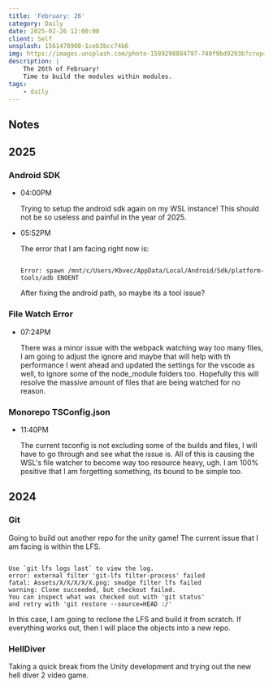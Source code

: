 ```yaml
---
title: 'February: 26'
category: Daily
date: 2025-02-26 12:00:00
client: Self
unsplash: 1561478908-1ceb3bcc74b6
img: https://images.unsplash.com/photo-1589298884797-740f9bd9293b?crop=entropy&cs=srgb&fm=jpg&ixid=MnwzNjM5Nzd8MHwxfHJhbmRvbXx8fHx8fHx8fDE2ODE3NDg2ODY&ixlib=rb-4.0.3&q=85
description: |
    The 26th of February!
    Time to build the modules within modules.
tags:
    - daily
---
```


## Notes

## 2025

### Android SDK

-   04:00PM

    Trying to setup the android sdk again on my WSL instance!
    This should not be so useless and painful in the year of 2025.

-   05:52PM

    The error that I am facing right now is:

    ```

    Error: spawn /mnt/c/Users/Kbvec/AppData/Local/Android/Sdk/platform-tools/adb ENOENT

    ```

    After fixing the android path, so maybe its a tool issue?

### File Watch Error

-   07:24PM

    There was a minor issue with the webpack watching way too many files, I am going to adjust the ignore and maybe that will help with th performance 
    I went ahead and updated the settings for the vscode as well, to ignore some of the node_module folders too.
    Hopefully this will resolve the massive amount of files that are being watched for no reason.

### Monorepo TSConfig.json

-   11:40PM
    
    The current tsconfig is not excluding some of the builds and files, I will have to go through and see what the issue is.
    All of this is causing the WSL's file watcher to become way too resource heavy, ugh.
    I am 100% positive that I am forgetting something, its bound to be simple too.

## 2024


### Git

Going to build out another repo for the unity game!
The current issue that I am facing is within the LFS.

```

Use `git lfs logs last` to view the log.
error: external filter 'git-lfs filter-process' failed
fatal: Assets/X/X/X/X/X.png: smudge filter lfs failed
warning: Clone succeeded, but checkout failed.
You can inspect what was checked out with 'git status'
and retry with 'git restore --source=HEAD :/'

```

In this case, I am going to reclone the LFS and build it from scratch.
If everything works out, then I will place the objects into a new repo.


### HellDiver

Taking a quick break from the Unity development and trying out the new hell diver 2 video game.
